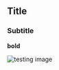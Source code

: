 ## Title


### Subtitle 


**bold**	


![testing image](https://d27n7fycrsusaz.cloudfront.net/bitbucket-1.png)
